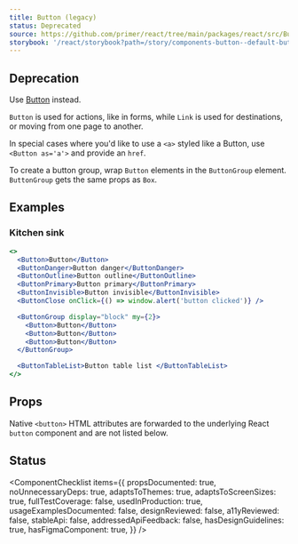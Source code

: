 ```yaml
---
title: Button (legacy)
status: Deprecated
source: https://github.com/primer/react/tree/main/packages/react/src/Button
storybook: '/react/storybook?path=/story/components-button--default-button'
---
```


## Deprecation

Use [Button](/components/button/react/latest) instead.

`Button` is used for actions, like in forms, while `Link` is used for destinations, or moving from one page to another.

In special cases where you'd like to use a `<a>` styled like a Button, use `<Button as='a'>` and provide an `href`.

To create a button group, wrap `Button` elements in the `ButtonGroup` element. `ButtonGroup` gets the same props as `Box`.

## Examples

### Kitchen sink

```jsx live deprecated
<>
  <Button>Button</Button>
  <ButtonDanger>Button danger</ButtonDanger>
  <ButtonOutline>Button outline</ButtonOutline>
  <ButtonPrimary>Button primary</ButtonPrimary>
  <ButtonInvisible>Button invisible</ButtonInvisible>
  <ButtonClose onClick={() => window.alert('button clicked')} />

  <ButtonGroup display="block" my={2}>
    <Button>Button</Button>
    <Button>Button</Button>
    <Button>Button</Button>
  </ButtonGroup>

  <ButtonTableList>Button table list </ButtonTableList>
</>
```

## Props

Native `<button>` HTML attributes are forwarded to the underlying React `button` component and are not listed below.

<PropsTable>
  <PropsTableRow name="as" type="String" defaultValue="button" description="Sets the HTML tag for the component" />
  <PropsTableRow name="sx" type="SystemStyleObject" defaultValue="{}" description="Additional styles" />
  <PropsTableRow
    name="variant"
    type="String"
    defaultValue="'medium'"
    description="A value of `small`, `medium`, or `large` results in smaller or larger Button text size; no effect if `fontSize` prop is set"
  />
</PropsTable>

## Status

<ComponentChecklist
  items={{
    propsDocumented: true,
    noUnnecessaryDeps: true,
    adaptsToThemes: true,
    adaptsToScreenSizes: true,
    fullTestCoverage: false,
    usedInProduction: true,
    usageExamplesDocumented: false,
    designReviewed: false,
    a11yReviewed: false,
    stableApi: false,
    addressedApiFeedback: false,
    hasDesignGuidelines: true,
    hasFigmaComponent: true,
  }}
/>
